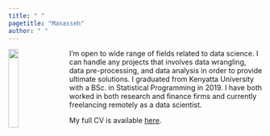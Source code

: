 ```yaml
---
title: " "
pagetitle: "Manasseh"
author: " "
---
```


<link rel="stylesheet" href="styles.css" type="text/css">

<img src="images/Manasseh Passport Photo.jpg" style="width:20%; border:10px thin; margin-right: 20px" align="left">




I'm open to wide range of fields related to data science. I can handle any projects that involves data wrangling, data pre-processing, and data analysis in order to provide ultimate solutions. I graduated from Kenyatta University with a BSc. in Statistical Programming in 2019. I have both worked in both research and finance firms and currently freelancing remotely as a data scientist.   

My full CV is available [here](files/Manasseh_CV.pdf).